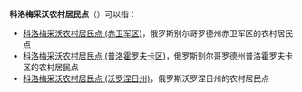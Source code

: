 '''科洛梅采沃农村居民点'''（{{lang-ru|Коломыцевское сельское поселение}}）可以指：
* [[科洛梅采沃农村居民点_(赤卫军区)|科洛梅采沃农村居民点 (赤卫军区)]]，俄罗斯别尔哥罗德州赤卫军区的农村居民点
* [[科洛梅采沃农村居民点_(普洛霍罗夫卡区)|科洛梅采沃农村居民点 (普洛霍罗夫卡区)]]，俄罗斯别尔哥罗德州普洛霍罗夫卡区的农村居民点
* [[科洛梅采沃农村居民点_(沃罗涅日州)|科洛梅采沃农村居民点 (沃罗涅日州)]]，俄罗斯沃罗涅日州的农村居民点

{{disambig|cat=俄语译名消歧义}}